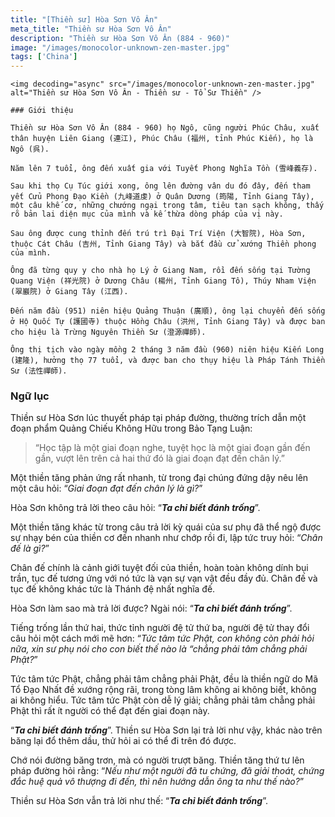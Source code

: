 ```yaml
---
title: "[Thiền sư] Hòa Sơn Vô Ân"
meta_title: "Thiền sư Hòa Sơn Vô Ân"
description: "Thiền sư Hòa Sơn Vô Ân (884 - 960)"
image: "/images/monocolor-unknown-zen-master.jpg"
tags: ['China']
---
```


<div className="grid xl:grid-cols-8 lg:grid-cols-8 md:grid-cols-2 sm:grid-cols-2 xs:grid-cols-1 gap-8 bg-body dark:bg-darkmode-body">

  <div className="lg:col-span-3 md:col-span-1">

    <img decoding="async" src="/images/monocolor-unknown-zen-master.jpg" alt="Thiền sư Hòa Sơn Vô Ân - Thiền sư - Tổ Sư Thiền" />

    ### Giới thiệu

    Thiền sư Hòa Sơn Vô Ân (884 - 960) họ Ngô, cũng người Phúc Châu, xuất thân huyện Liên Giang (連江), Phúc Châu (福州, tỉnh Phúc Kiến), họ là Ngô (呉).

    Năm lên 7 tuổi, ông đến xuất gia với Tuyết Phong Nghĩa Tồn (雪峰義存).

    Sau khi thọ Cụ Túc giới xong, ông lên đường vân du đó đây, đến tham yết Cửu Phong Đạo Kiền (九峰道虔) ở Quân Dương (筠陽, Tỉnh Giang Tây), một câu khế cơ, những chướng ngại trong tâm, tiêu tan sạch không, thấy rõ bản lai diện mục của mình và kế thừa dòng pháp của vị này.

    Sau ông được cung thỉnh đến trú trì Đại Trí Viện (大智院), Hòa Sơn, thuộc Cát Châu (吉州, Tỉnh Giang Tây) và bắt đầu cử xướng Thiền phong của mình.

    Ông đã từng quy y cho nhà họ Lý ở Giang Nam, rồi đến sống tại Tường Quang Viện (祥光院) ở Dương Châu (楊州, Tỉnh Giang Tô), Thúy Nham Viện (翠巖院) ở Giang Tây (江西).

    Đến năm đầu (951) niên hiệu Quảng Thuận (廣順), ông lại chuyển đến sống ở Hộ Quốc Tự (護國寺) thuộc Hồng Châu (洪州, Tỉnh Giang Tây) và được ban cho hiệu là Trừng Nguyên Thiền Sư (澄源禪師).

    Ông thị tịch vào ngày mồng 2 tháng 3 năm đầu (960) niên hiệu Kiến Long (建隆), hưởng thọ 77 tuổi, và được ban cho thụy hiệu là Pháp Tánh Thiền Sư (法性禪師).
  </div>

<div className="lg:col-span-5 md:col-span-1">

  ### Ngữ lục

  Thiền sư Hòa Sơn lúc thuyết pháp tại pháp đường, thường trích dẫn một đoạn phẩm Quảng Chiếu Không Hữu trong Bảo Tạng Luận:

  > “Học tập là một giai đoạn nghe, tuyệt học là một giai đoạn gần đến gần, vượt lên trên cả hai thứ đó là giai đoạn đạt đến chân lý.”

  Một thiền tăng phản ứng rất nhanh, từ trong đại chúng đứng dậy nêu lên một câu hỏi: “_Giai đoạn đạt đến chân lý là gì?_”

  Hòa Sơn không trả lời theo câu hỏi: “___Ta chỉ biết đánh trống___”.

  Một thiền tăng khác từ trong câu trả lời kỳ quái của sư phụ đã thể ngộ được sự nhạy bén của thiền cơ đến nhanh như chớp rồi đi, lập tức truy hỏi: “_Chân đế là gì?_”

  Chân đế chính là cảnh giới tuyệt đối của thiền, hoàn toàn không dính bụi trần, tục đế tương ứng với nó tức là vạn sự vạn vật đều đầy đủ.
  Chân đế và tục đế không khác tức là Thánh đệ nhất nghĩa đế.

  Hòa Sơn làm sao mà trả lời được? Ngài nói: “___Ta chỉ biết đánh trống___”.

  Tiếng trống lần thứ hai, thức tỉnh người đệ tử thứ ba, người đệ tử thay đổi câu hỏi một cách mới mẽ hơn: “_Tức tâm tức Phật, con không còn phải hỏi nữa, xin sư phụ nói cho con biết thế nào là “chẳng phải tâm chẳng phải Phật?_”

  Tức tâm tức Phật, chẳng phải tâm chẳng phải Phật, đều là thiền ngữ do Mã Tổ Đạo Nhất đề xướng rộng rãi, trong tòng lâm không ai không biết, không ai không hiểu.
  Tức tâm tức Phật còn dễ lý giải; chẳng phải tâm chẳng phải Phật thì rất ít người có thể đạt đến giai đoạn này.

  “___Ta chỉ biết đánh trống___”. Thiền sư Hòa Sơn lại trả lời như vậy, khác nào trên băng lại đổ thêm dầu, thử hỏi ai có thể đi trên đó được.

  Chớ nói đường băng trơn, mà có người trượt băng.
  Thiền tăng thứ tư lên pháp đường hỏi rằng: “_Nếu như một người đã tu chứng, đã giải thoát, chứng đắc huệ quả vô thượng đi đến, thì nên hướng dẫn ông ta như thế nào?_”

  Thiền sư Hòa Sơn vẫn trả lời như thế: “___Ta chỉ biết đánh trống___”.



</div>

</div>
